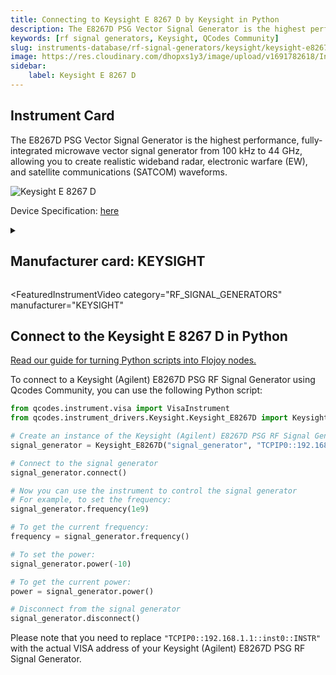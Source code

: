 ```yaml
---
title: Connecting to Keysight E 8267 D by Keysight in Python
description: The E8267D PSG Vector Signal Generator is the highest performance, fully-integrated microwave vector signal generator from 100 kHz to 44 GHz, allowing you to create realistic wideband radar, electronic warfare (EW), and satellite communications (SATCOM) waveforms.
keywords: [rf signal generators, Keysight, QCodes Community] 
slug: instruments-database/rf-signal-generators/keysight/keysight-e8267d-psg 
image: https://res.cloudinary.com/dhopxs1y3/image/upload/v1691782618/Instruments/RF%20Signal%20Generator/Keysight-E8267D-PSG/Keysight-E8267D-PSG.png
sidebar:
    label: Keysight E 8267 D 
---
```



## Instrument Card

The E8267D PSG Vector Signal Generator is the highest performance, fully-integrated microwave vector signal generator from 100 kHz to 44 GHz, allowing you to create realistic wideband radar, electronic warfare (EW), and satellite communications (SATCOM) waveforms.


![Keysight E 8267 D](https://res.cloudinary.com/dhopxs1y3/image/upload/v1691782618/Instruments/RF%20Signal%20Generator/Keysight-E8267D-PSG/Keysight-E8267D-PSG.png)

Device Specification: [here](https://keysight.com/us/en/assets/7018-01210/data-sheets/5989-0697.pdf)

<details style={{ marginTop: "15px"}}>
<summary><h2 style={{display:'inline'}}>Manufacturer card: KEYSIGHT</h2></summary>

![KEYSIGHT](https://res.cloudinary.com/dhopxs1y3/image/upload/v1692125973/Instruments/Vendor%20Logos/Keysight.png)

Keysight Technologies, or Keysight, is an American company that manufactures electronics test and measurement equipment and software

- Headquarters: USA
- Yearly Revenue (millions, USD): 5420
- Vendor Website: [here](https://www.keysight.com/us/en/home.html)

</details>


<FeaturedInstrumentVideo
  category="RF_SIGNAL_GENERATORS"
  manufacturer="KEYSIGHT"
></FeaturedInstrumentVideo>

## Connect to the Keysight E 8267 D in Python

[Read our guide for turning Python scripts into Flojoy nodes.](https://docs.flojoy.ai/contribution/blocks/custom-flojoy-block/)


<Tabs>

<TabItem value="Flojoy" label="Flojoy" className="flojoy-instrument-tabs">

<NodeCardCollection category='RF_SIGNAL_GENERATORS' manufacturer='KEYSIGHT'></NodeCardCollection>

</TabItem>
<TabItem value="QCodes Community" label="QCodes Community">

To connect to a Keysight (Agilent) E8267D PSG RF Signal Generator using Qcodes Community, you can use the following Python script:

```python
from qcodes.instrument.visa import VisaInstrument
from qcodes.instrument_drivers.Keysight.Keysight_E8267D import Keysight_E8267D

# Create an instance of the Keysight (Agilent) E8267D PSG RF Signal Generator
signal_generator = Keysight_E8267D("signal_generator", "TCPIP0::192.168.1.1::inst0::INSTR")

# Connect to the signal generator
signal_generator.connect()

# Now you can use the instrument to control the signal generator
# For example, to set the frequency:
signal_generator.frequency(1e9)

# To get the current frequency:
frequency = signal_generator.frequency()

# To set the power:
signal_generator.power(-10)

# To get the current power:
power = signal_generator.power()

# Disconnect from the signal generator
signal_generator.disconnect()
```

Please note that you need to replace `"TCPIP0::192.168.1.1::inst0::INSTR"` with the actual VISA address of your Keysight (Agilent) E8267D PSG RF Signal Generator.

</TabItem>
</Tabs>